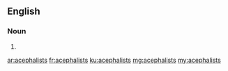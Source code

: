 ==English==

===Noun===
{{head|en|plural}}

# {{plural of|acephalist|lang=en|nocat=1}}

[[ar:acephalists]]
[[fr:acephalists]]
[[ku:acephalists]]
[[mg:acephalists]]
[[my:acephalists]]